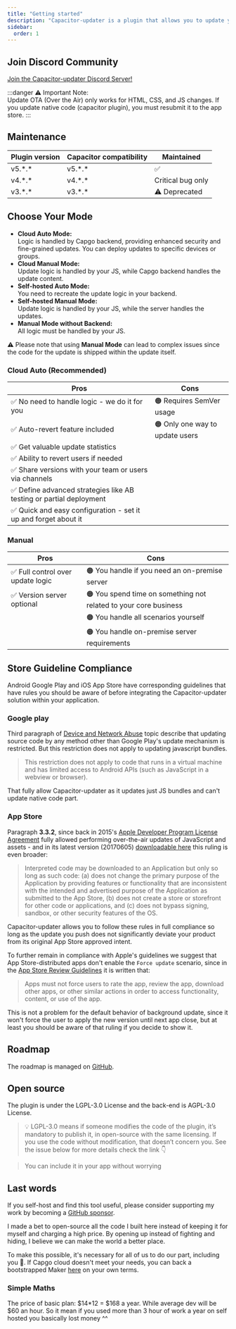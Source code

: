 ```yaml
---
title: "Getting started"
description: "Capacitor-updater is a plugin that allows you to update your app over the air (OTA)."
sidebar:
  order: 1
---
```



## Join Discord Community

[Join the Capacitor-updater Discord Server!](https://discord.gg/VnYRvBfgA6/)

:::danger
⚠️ Important Note: \
Update OTA (Over the Air) only works for HTML, CSS, and JS changes. If you update native code (capacitor plugin), you must resubmit it to the app store.
:::

## Maintenance

| Plugin version | Capacitor compatibility | Maintained        |
| -------------- | ----------------------- | ----------------- |
| v5.\*.\*       | v5.\*.\*                | ✅                 |
| v4.\*.\*       | v4.\*.\*                | Critical bug only |
| v3.\*.\*       | v3.\*.\*                | ⚠️ Deprecated     |

## Choose Your Mode

- **Cloud Auto Mode:**  <br/> Logic is handled by Capgo backend, providing enhanced security and fine-grained updates. You can deploy updates to specific devices or groups.
- **Cloud Manual Mode:**  <br/> Update logic is handled by your JS, while Capgo backend handles the update content.
- **Self-hosted Auto Mode:**  <br/> You need to recreate the update logic in your backend.
- **Self-hosted Manual Mode:**  <br/> Update logic is handled by your JS, while the server handles the updates.
- **Manual Mode without Backend:**  <br/> All logic must be handled by your JS.


⚠️ Please note that using **Manual Mode** can lead to complex issues since the code for the update is shipped within the update itself.

### Cloud Auto (Recommended)

| Pros                                                                | Cons                                 |
| ------------------------------------------------------------------- | ------------------------------------ |
| ✅ No need to handle logic - we do it for you                       | 🟠 Requires SemVer usage              |
| ✅ Auto-revert feature included                                     | 🟠 Only one way to update users      |
| ✅ Get valuable update statistics                                   |                                      |
| ✅ Ability to revert users if needed                                |                                      |
| ✅ Share versions with your team or users via channels              |                                      |
| ✅ Define advanced strategies like AB testing or partial deployment |                                      |
| ✅ Quick and easy configuration - set it up and forget about it     |                                      |

<LinkCard
	title="Auto Update"
	href="/docs/plugin/auto-update/"
/>

### Manual

| Pros                             | Cons                                                             |
| -------------------------------- | ---------------------------------------------------------------- |
| ✅ Full control over update logic | 🟠 You handle if you need an on-premise server                   |
| ✅ Version server optional        | 🟠 You spend time on something not related to your core business |
|                                  | 🟠 You handle all scenarios yourself                             |
|                                  | 🟠 You handle on-premise server requirements                     |

<LinkCard
	title="Manual Mode"
	href="/docs/plugin/manual-mode/"
/>

## Store Guideline Compliance

Android Google Play and iOS App Store have corresponding guidelines that have rules you should be aware of before integrating the Capacitor-updater solution within your application.

### Google play

Third paragraph of [Device and Network Abuse](https://support.google.com/googleplay/android-developer/answer/9888379/?hl=en) topic describe that updating source code by any method other than Google Play's update mechanism is restricted. But this restriction does not apply to updating javascript bundles.
> This restriction does not apply to code that runs in a virtual machine and has limited access to Android APIs (such as JavaScript in a webview or browser).

That fully allow Capacitor-updater as it updates just JS bundles and can't update native code part.

### App Store

Paragraph **3.3.2**, since back in 2015's [Apple Developer Program License Agreement](https://developer.apple.com/programs/ios/information/) fully allowed performing over-the-air updates of JavaScript and assets -  and in its latest version (20170605) [downloadable here](https://developer.apple.com/terms/) this ruling is even broader:

> Interpreted code may be downloaded to an Application but only so long as such code: (a) does not change the primary purpose of the Application by providing features or functionality that are inconsistent with the intended and advertised purpose of the Application as submitted to the App Store, (b) does not create a store or storefront for other code or applications, and (c) does not bypass signing, sandbox, or other security features of the OS.

Capacitor-updater allows you to follow these rules in full compliance so long as the update you push does not significantly deviate your product from its original App Store approved intent.

To further remain in compliance with Apple's guidelines we suggest that App Store-distributed apps don't enable the `Force update` scenario, since in the [App Store Review Guidelines](https://developer.apple.com/app-store/review/guidelines/) it is written that:

> Apps must not force users to rate the app, review the app, download other apps, or other similar actions in order to access functionality, content, or use of the app.

This is not a problem for the default behavior of background update, since it won't force the user to apply the new version until next app close, but at least you should be aware of that ruling if you decide to show it.

## Roadmap

The roadmap is managed on [GitHub](https://github.com/orgs/Cap-go/projects/1/).

## Open source

The plugin is under the LGPL-3.0 License and the back-end is AGPL-3.0 License.

> 💡 LGPL-3.0 means if someone modifies the code of the plugin, it’s mandatory to publish it, in open-source with the same licensing. If you use the code without modification, that doesn’t concern you. See the issue below for more details check the link 👇

<LinkCard
	title="Licensing?"
	href="https://github.com/Cap-go/capacitor-updater/issues/7"
/>


<LinkCard
	title="Try GPTS Capgo to Get help instead of reading  the docs"
	href="https://chat.openai.com/g/g-3dMwHbF2w-capgo-doc-gpt"
/>


> You can include it in your app without worrying

## Last words

If you self-host and find this tool useful, please consider supporting my work by becoming a [GitHub sponsor](https://github.com/sponsors/riderx/).

I made a bet to open-source all the code I built here instead of keeping it for myself and charging a high price. By opening up instead of fighting and hiding, I believe we can make the world a better place.

To make this possible, it's necessary for all of us to do our part, including you 🥹. If Capgo cloud doesn't meet your needs, you can back a bootstrapped Maker [here](https://github.com/sponsors/riderx/) on your own terms.

### Simple Maths

The price of basic plan: $14*12 = $168 a year.
While average dev will be $60 an hour.
So it mean if you used more than 3 hour of work a year on self hosted you basically lost money ^^

